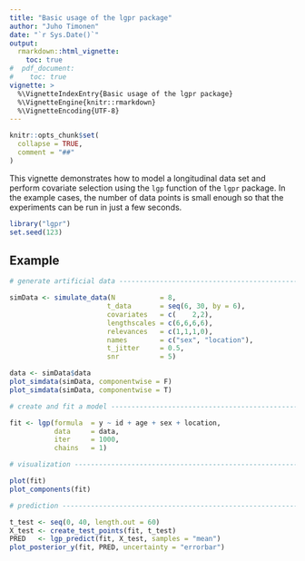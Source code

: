 ```yaml
---
title: "Basic usage of the lgpr package"
author: "Juho Timonen"
date: "`r Sys.Date()`"
output: 
  rmarkdown::html_vignette:
    toc: true
#  pdf_document:
#    toc: true     
vignette: >
  %\VignetteIndexEntry{Basic usage of the lgpr package}
  %\VignetteEngine{knitr::rmarkdown}
  %\VignetteEncoding{UTF-8}
---
```


```r
knitr::opts_chunk$set(
  collapse = TRUE,
  comment = "##"
)
```

This vignette demonstrates how to model a longitudinal data set and perform covariate selection using the `lgp` function of the `lgpr` package. In the example cases, the number of data points is small enough so that the experiments can be run in just a few seconds.

```r
library("lgpr")
set.seed(123)
```

## Example

```r

# generate artificial data --------------------------------------------------

simData <- simulate_data(N           = 8,
                        t_data       = seq(6, 30, by = 6),
                        covariates   = c(    2,2),
                        lengthscales = c(6,6,6,6),
                        relevances   = c(1,1,1,0),
                        names        = c("sex", "location"),
                        t_jitter     = 0.5,
                        snr          = 5)

data <- simData$data
plot_simdata(simData, componentwise = F)
plot_simdata(simData, componentwise = T)

# create and fit a model --------------------------------------------------

fit <- lgp(formula  = y ~ id + age + sex + location,
           data     = data,
           iter     = 1000, 
           chains   = 1)

# visualization -----------------------------------------------------------

plot(fit)
plot_components(fit)

# prediction --------------------------------------------------------------

t_test <- seq(0, 40, length.out = 60)
X_test <- create_test_points(fit, t_test)
PRED   <- lgp_predict(fit, X_test, samples = "mean")
plot_posterior_y(fit, PRED, uncertainty = "errorbar")

```

